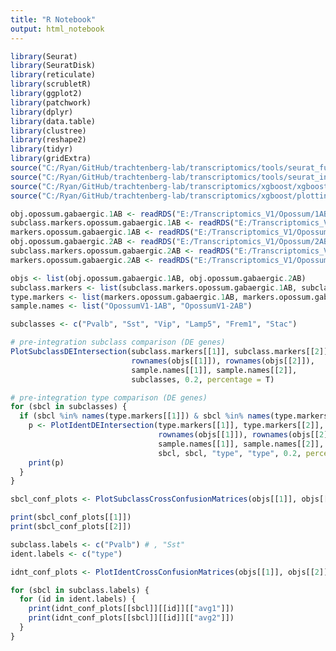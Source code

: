 ```yaml
---
title: "R Notebook"
output: html_notebook
---
```



```r

library(Seurat)
library(SeuratDisk)
library(reticulate)
library(scrubletR)
library(ggplot2)
library(patchwork)
library(dplyr)
library(data.table)
library(clustree)
library(reshape2)
library(tidyr)
library(gridExtra)
source("C:/Ryan/GitHub/trachtenberg-lab/transcriptomics/tools/seurat_functions.R")
source("C:/Ryan/GitHub/trachtenberg-lab/transcriptomics/tools/seurat_integration_functions.R")
source("C:/Ryan/GitHub/trachtenberg-lab/transcriptomics/xgboost/xgboost_train.R")
source("C:/Ryan/GitHub/trachtenberg-lab/transcriptomics/xgboost/plottingFxns.R")

obj.opossum.gabaergic.1AB <- readRDS("E:/Transcriptomics_V1/Opossum/1AB/seurat/opossum_v1_gabaergic_1AB_processed.rds")
subclass.markers.opossum.gabaergic.1AB <- readRDS("E:/Transcriptomics_V1/Opossum/1AB/seurat/marker_genes/markerdict_subclass.rds")
markers.opossum.gabaergic.1AB <- readRDS("E:/Transcriptomics_V1/Opossum/1AB/seurat/marker_genes/markerdict_types.rds")
obj.opossum.gabaergic.2AB <- readRDS("E:/Transcriptomics_V1/Opossum/2AB/seurat/opossum_v1_gabaergic_2AB_processed.rds")
subclass.markers.opossum.gabaergic.2AB <- readRDS("E:/Transcriptomics_V1/Opossum/2AB/seurat/marker_genes/markerdict_subclass.rds")
markers.opossum.gabaergic.2AB <- readRDS("E:/Transcriptomics_V1/Opossum/2AB/seurat/marker_genes/markerdict_types.rds")

objs <- list(obj.opossum.gabaergic.1AB, obj.opossum.gabaergic.2AB)
subclass.markers <- list(subclass.markers.opossum.gabaergic.1AB, subclass.markers.opossum.gabaergic.2AB)
type.markers <- list(markers.opossum.gabaergic.1AB, markers.opossum.gabaergic.2AB)
sample.names <- list("OpossumV1-1AB", "OpossumV1-2AB")

```


```r

subclasses <- c("Pvalb", "Sst", "Vip", "Lamp5", "Frem1", "Stac")

# pre-integration subclass comparison (DE genes)
PlotSubclassDEIntersection(subclass.markers[[1]], subclass.markers[[2]], 
                           rownames(objs[[1]]), rownames(objs[[2]]),
                           sample.names[[1]], sample.names[[2]],
                           subclasses, 0.2, percentage = T)

# pre-integration type comparison (DE genes)
for (sbcl in subclasses) {
  if (sbcl %in% names(type.markers[[1]]) & sbcl %in% names(type.markers[[2]])) {
    p <- PlotIdentDEIntersection(type.markers[[1]], type.markers[[2]],
                                 rownames(objs[[1]]), rownames(objs[[2]]),
                                 sample.names[[1]], sample.names[[2]],
                                 sbcl, sbcl, "type", "type", 0.2, percentage = T)
    print(p)
  }
}

```


```r

sbcl_conf_plots <- PlotSubclassCrossConfusionMatrices(objs[[1]], objs[[2]], sample.names[[1]], sample.names[[2]], subclasses, n_iters = 10, all.genes = TRUE, downsample = TRUE)

```


```r

print(sbcl_conf_plots[[1]])
print(sbcl_conf_plots[[2]])

```


```r

subclass.labels <- c("Pvalb") # , "Sst"
ident.labels <- c("type")

idnt_conf_plots <- PlotIdentCrossConfusionMatrices(objs[[1]], objs[[2]], sample.names[[1]], sample.names[[2]], subclass.labels, ident.labels, n_iters = 1, all.genes = TRUE, upsample = TRUE)

```


```r

for (sbcl in subclass.labels) {
  for (id in ident.labels) {
    print(idnt_conf_plots[[sbcl]][[id]][["avg1"]])
    print(idnt_conf_plots[[sbcl]][[id]][["avg2"]])
  }
}

```


